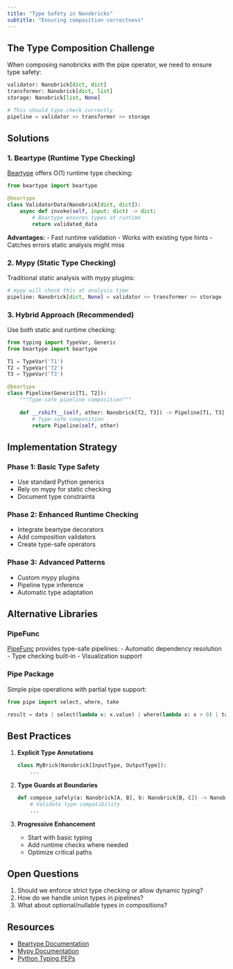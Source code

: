 ```yaml
---
title: "Type Safety in Nanobricks"
subtitle: "Ensuring composition correctness"
---
```


## The Type Composition Challenge

When composing nanobricks with the pipe operator, we need to ensure type safety:

```python
validator: Nanobrick[dict, dict]
transformer: Nanobrick[dict, list]
storage: Nanobrick[list, None]

# This should type-check correctly
pipeline = validator >> transformer >> storage
```

## Solutions

### 1. Beartype (Runtime Type Checking)

[Beartype](https://github.com/beartype/beartype) offers O(1) runtime type checking:

```python
from beartype import beartype

@beartype
class ValidatorData(Nanobrick[dict, dict]):
    async def invoke(self, input: dict) -> dict:
        # Beartype ensures types at runtime
        return validated_data
```

**Advantages:**
- Fast runtime validation
- Works with existing type hints
- Catches errors static analysis might miss

### 2. Mypy (Static Type Checking)

Traditional static analysis with mypy plugins:

```python
# mypy will check this at analysis time
pipeline: Nanobrick[dict, None] = validator >> transformer >> storage
```

### 3. Hybrid Approach (Recommended)

Use both static and runtime checking:

```python
from typing import TypeVar, Generic
from beartype import beartype

T1 = TypeVar('T1')
T2 = TypeVar('T2')
T3 = TypeVar('T3')

@beartype
class Pipeline(Generic[T1, T2]):
    """Type-safe pipeline composition"""
    
    def __rshift__(self, other: Nanobrick[T2, T3]) -> Pipeline[T1, T3]:
        # Type-safe composition
        return Pipeline(self, other)
```

## Implementation Strategy

### Phase 1: Basic Type Safety
- Use standard Python generics
- Rely on mypy for static checking
- Document type constraints

### Phase 2: Enhanced Runtime Checking
- Integrate beartype decorators
- Add composition validators
- Create type-safe operators

### Phase 3: Advanced Patterns
- Custom mypy plugins
- Pipeline type inference
- Automatic type adaptation

## Alternative Libraries

### PipeFunc
[PipeFunc](https://pipefunc.readthedocs.io/) provides type-safe pipelines:
- Automatic dependency resolution
- Type checking built-in
- Visualization support

### Pipe Package
Simple pipe operations with partial type support:
```python
from pipe import select, where, take

result = data | select(lambda x: x.value) | where(lambda x: x > 0) | take(5)
```

## Best Practices

1. **Explicit Type Annotations**
   ```python
   class MyBrick(Nanobrick[InputType, OutputType]):
       ...
   ```

2. **Type Guards at Boundaries**
   ```python
   def compose_safely(a: Nanobrick[A, B], b: Nanobrick[B, C]) -> Nanobrick[A, C]:
       # Validate type compatibility
       ...
   ```

3. **Progressive Enhancement**
   - Start with basic typing
   - Add runtime checks where needed
   - Optimize critical paths

## Open Questions

1. Should we enforce strict type checking or allow dynamic typing?
2. How do we handle union types in pipelines?
3. What about optional/nullable types in compositions?

## Resources

- [Beartype Documentation](https://beartype.readthedocs.io/)
- [Mypy Documentation](https://mypy.readthedocs.io/)
- [Python Typing PEPs](https://www.python.org/dev/peps/pep-0484/)